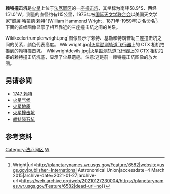 '''赖特撞击坑'''是[[火星|火星]]上位于[[法厄同区|法厄同区]]的一座[[撞击坑|撞击坑]]，其坐标为南纬58.9°S、西经151.0°W，测量的直径约有115公里，1973年被[[国际天文学联合会|国际天文学联合会]]以美国天文学家"威廉·哈蒙德·赖特"(William Hammond Wright，1871年-1959年)之名命名<ref>{{cite web|title=Gazetteer of Planetary Nomenclature {{!}} Wright|url=http://planetarynames.wr.usgs.gov/Feature/6582|website=usgs.gov|publisher=International Astronomical Union|accessdate=4 March 2015|archive-date=2021-01-27|archive-url=https://web.archive.org/web/20210127230004/https://planetarynames.wr.usgs.gov/Feature/6582|dead-url=no}}</ref>。下面的首幅图像显示了相互靠近的三座撞击坑之间的关系。

<gallery class="center" widths="190px" heights="180px" >
Wikikeelertrumplerwright.png|图像显示了赖特、基勒和特朗普勒三座撞击坑之间的关系，颜色代表高度。
Wikiwright.jpg|[[火星勘测轨道飞行器|火星勘测轨道飞行器]]上的 CTX 相机拍摄到的赖特撞击坑。
Wikiwrightdevils.jpg|[[火星勘测轨道飞行器|火星勘测轨道飞行器]]上的 CTX 相机拍摄的赖特撞击坑坑底，显示了尘暴遗迹。注意:这是前一赖特撞击坑图像的放大图。
</gallery>

==另请参阅==
* [[小行星1747|1747 赖特]]
* [[火星气候|火星气候]]
* [[火星地质|火星地质]]
* [[火星撞击坑|火星撞击坑]]
* [[赖特陨石坑|赖特陨石坑]]

==参考资料==
{{reflist}}

[[Category:法厄同区|Category:法厄同区]]
[[Category:火星撞击坑|W]]

{{火星地理}}
{{crater-stub}}
{{Mars-stub}}